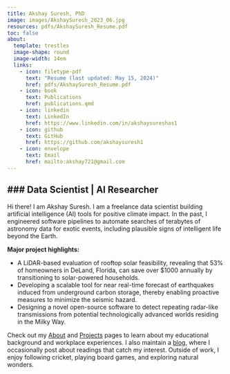 ```yaml
---
title: Akshay Suresh, PhD
image: images/AkshaySuresh_2023_06.jpg
resources: pdfs/AkshaySuresh_Resume.pdf
toc: false
about: 
  template: trestles
  image-shape: round
  image-width: 14em
  links:
    - icon: filetype-pdf
      text: "Resume (last updated: May 15, 2024)"
      href: pdfs/AkshaySuresh_Resume.pdf
    - icon: book
      text: Publications
      href: publications.qmd
    - icon: linkedin
      text: LinkedIn
      href: https://www.linkedin.com/in/akshaysureshas1
    - icon: github
      text: GitHub
      href: https://github.com/akshaysuresh1
    - icon: envelope
      text: Email
      href: mailto:akshay721@gmail.com
---
```


### Data Scientist | AI Researcher 
---

Hi there! I am Akshay Suresh. I am a freelance data scientist building artificial intelligence (AI) tools for positive climate impact. In the past, I engineered software pipelines to automate searches of terabytes of astronomy data for exotic events, including plausible signs of intelligent life beyond the Earth.

**Major project highlights:**

* A LiDAR-based evaluation of rooftop solar feasibility, revealing that 53% of homeowners in DeLand, Florida, can save over $1000 annually by transitioning to solar-powered households. 
* Developing a scalable tool for near real-time forecast of earthquakes induced from underground carbon storage, thereby enabling proactive measures to minimize the seismic hazard.
* Designing a novel open-source software to detect repeating radar-like transmissions from potential technologically advanced worlds residing in the Milky Way.

Check out my [About](about.qmd) and [Projects](projects.qmd) pages to learn about my educational background and workplace experiences. I also maintain a [blog](blog.qmd), where I occasionally post about readings that catch my interest. Outside of work, I enjoy following cricket, playing board games, and exploring natural wonders.
